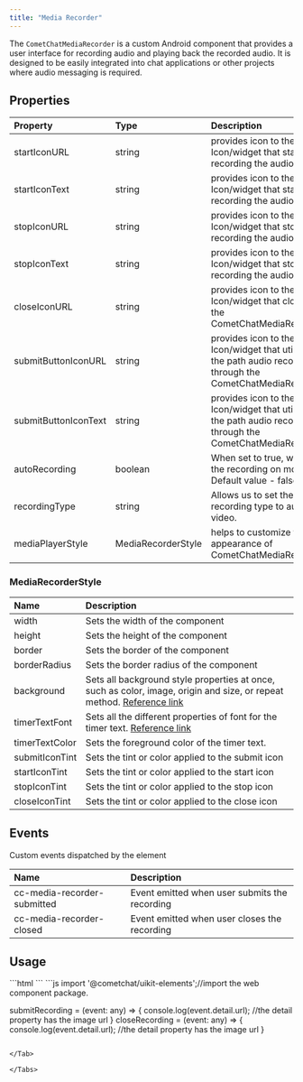 ```yaml
---
title: "Media Recorder"
---
```


The `CometChatMediaRecorder` is a custom Android component that provides a user interface for recording audio and playing back the recorded audio. It is designed to be easily integrated into chat applications or other projects where audio messaging is required.

## Properties

| Property             | Type               | Description                                                                                                     |
| :-------------------- | :------------------ | :--------------------------------------------------------------------------------------------------------------- |
| startIconURL         | string             | provides icon to the start Icon/widget that starts recording the audio                                          |
| startIconText        | string             | provides icon to the start Icon/widget that starts recording the audio                                          |
| stopIconURL          | string             | provides icon to the start Icon/widget that stops recording the audio                                           |
| stopIconText         | string             | provides icon to the start Icon/widget that stops recording the audio                                           |
| closeIconURL         | string             | provides icon to the start Icon/widget that closes the CometChatMediaRecorder                                   |
| submitButtonIconURL  | string             | provides icon to the start Icon/widget that utilizes the path audio recorded through the CometChatMediaRecorder |
| submitButtonIconText | string             | provides icon to the start Icon/widget that utilizes the path audio recorded through the CometChatMediaRecorder |
| autoRecording        | boolean            | When set to true, will start the recording on mount. Default value - false                                      |
| recordingType        | string             | Allows us to set the recording type to audio or video.                                                          |
| mediaPlayerStyle     | MediaRecorderStyle | helps to customize the appearance of CometChatMediaRecorder                                                     |

### MediaRecorderStyle

| Name           | Description                                                                                                                                                                          |
| :-------------- | :------------------------------------------------------------------------------------------------------------------------------------------------------------------------------------ |
| width          | Sets the width of the component                                                                                                                                                      |
| height         | Sets the height of the component                                                                                                                                                     |
| border         | Sets the border of the component                                                                                                                                                     |
| borderRadius   | Sets the border radius of the component                                                                                                                                              |
| background     | Sets all background style properties at once, such as color, image, origin and size, or repeat method. [Reference link](https://developer.mozilla.org/en-US/docs/Web/CSS/background) |
| timerTextFont  | Sets all the different properties of font for the timer text. [Reference link](https://developer.mozilla.org/en-US/docs/Web/CSS/font)                                                |
| timerTextColor | Sets the foreground color of the timer text.                                                                                                                                         |
| submitIconTint | Sets the tint or color applied to the submit icon                                                                                                                                    |
| startIconTint  | Sets the tint or color applied to the start icon                                                                                                                                     |
| stopIconTint   | Sets the tint or color applied to the stop icon                                                                                                                                      |
| closeIconTint  | Sets the tint or color applied to the close icon                                                                                                                                     |

## Events

Custom events dispatched by the element

| Name                        | Description                                   |
| :--------------------------- | :--------------------------------------------- |
| cc-media-recorder-submitted | Event emitted when user submits the recording |
| cc-media-recorder-closed    | Event emitted when user closes the recording  |

## Usage

<Tabs>
<Tab title="HTML">
```html
<cometchat-media-recorder
[autoRecording]="true"  
[startIconText]="'Start'" 
[stopIconText]="'Stop'" 
[submitButtonIconText]="'submit'" 
(cc-media-recorder-submitted)="submitRecording($event)"
(cc-media-recorder-closed)="closeRecording($event)"
></cometchat-media-recorder>
```

</Tab>

<Tab title="JavaScript">
```js
import '@cometchat/uikit-elements';//import the web component package.

submitRecording = (event: any) => {
  console.log(event.detail.url); //the detail property has the image url 
}
closeRecording = (event: any) => {
  console.log(event.detail.url); //the detail property has the image url 
}
```

</Tab>

</Tabs>
